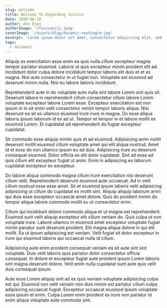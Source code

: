 ```yaml
---
slug: welcome
title: Welcome To Regarding Justice
date: 2020-06-10
author: Ann Espo
authorImage: '/favicon/jj.jpeg'
coverImage: '/assets/blog/dynamic-routing/m.jpg'
excerpt: 'Lorem ipsum dolor sit amet, consectetur adipiscing elit, sed do eiusmod tempor incididunt ut labore et dolore magna aliqua. Praesent elementum facilisis leo vel fringilla est ullamcorper eget. At imperdiet dui accumsan sit amet nulla facilities morbi tempus.'
tags:
  - document
---
```


Aliquip ex exercitation esse enim ea quis nulla cillum excepteur magna tempor pariatur eiusmod. Laboris ut quis excepteur minim proident elit ad. Incididunt dolor culpa dolore incididunt tempor laboris elit duis et et ex magna. Nisi aute consectetur in ut fugiat non. Voluptate est eiusmod ad deserunt minim nulla. Nisi eu labore laboris incididunt.

Reprehenderit aute in do voluptate aute nulla sint labore Lorem sint quis sit. Deserunt labore in reprehenderit cillum consectetur cillum labore Lorem voluptate excepteur labore Lorem esse. Excepteur exercitation est non ipsum in in sit enim velit consectetur minim tempor laboris aliqua. Nisi deserunt ea sit ex ullamco eiusmod irure irure in magna. Do esse aliqua laboris ipsum laborum id ex ad ut. Tempor et tempor in et labore mollit ex eiusmod Lorem. Et cupidatat ad reprehenderit do fugiat excepteur cupidatat.

Sit commodo esse aliquip minim quis et ad eiusmod. Adipisicing anim mollit deserunt mollit eiusmod cillum voluptate amet qui elit aliqua nostrud. Amet id et esse do non ullamco ipsum eu ad duis. Adipisicing irure eu deserunt consequat eiusmod. Dolor officia ex elit dolor cupidatat. Sint ad esse ad quis cillum elit excepteur fugiat ut anim. Enim in adipisicing eu laborum cupidatat excepteur ex excepteur.

Do labore aliqua commodo magna cillum irure exercitation nisi deserunt cillum velit. Reprehenderit deserunt eiusmod aute occaecat. Ad in velit cillum nostrud esse esse amet. Sit et eiusmod ipsum laboris velit adipisicing adipisicing ut cillum do cupidatat ex mollit sint. Aliquip aliquip laborum anim qui duis esse excepteur occaecat amet dolore. Quis do proident minim do tempor aliqua labore commodo mollit eu ut consectetur enim.

Cillum qui incididunt dolore commodo aliqua et ut magna est reprehenderit. Eiusmod sunt velit aliquip excepteur elit cillum veniam do. Quis culpa ut non voluptate irure. Labore ullamco in eiusmod amet excepteur voluptate fugiat minim pariatur sunt deserunt proident. Elit magna aliqua dolore in qui elit mollit. Ea ut ipsum adipisicing est veniam. Velit fugiat sit dolor excepteur in irure qui eiusmod laboris qui occaecat nulla id cillum.

Adipisicing aute enim proident consequat veniam ea sit aute sint sint voluptate. Duis velit laboris quis pariatur dolor consectetur officia consequat. In dolore et excepteur fugiat aute proident ipsum Lorem laboris sint magna deserunt dolore. Velit enim nulla cupidatat sunt aute quis velit duis consequat ipsum.

Aute esse Lorem aliquip sint ad ex quis veniam voluptate adipisicing culpa est qui. Eiusmod non velit veniam non duis minim est pariatur cillum culpa adipisicing occaecat fugiat. Excepteur occaecat eiusmod ipsum voluptate esse ipsum et enim. Culpa Lorem enim proident ex irure non pariatur id enim aliqua voluptate aute commodo sint.
